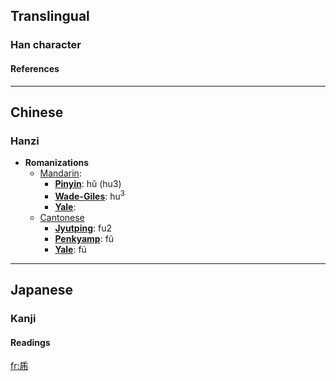 {{see|虎}}<!-- may be replaced by zh-forms -->

==Translingual==
===Han character===
{{Han char|rad=丿|as=06|sn=7|so=|four=|canj=竹手月 (HQB)|cmean=[[tiger]]; [[brave]], [[fierce]]; surname}}
====References====
{{Han ref|kx=0083.021|dkj=00148|hdz=10069.230|uh=4E55|ud=20053}}

----
==Chinese==
===Hanzi===


* '''Romanizations'''
** [[Mandarin]]:
*** '''[[Pinyin]]''': hǔ (hu3)
*** '''[[Wade-Giles]]''': hu<sup>3</sup>
*** '''[[Yale]]''': 
**[[Cantonese]]
***'''[[Jyutping]]''': fu2
***'''[[Penkyamp]]''': fũ
***'''[[Yale]]''': fú


----
==Japanese==
===Kanji===


{{ja-kanji|grade=|rs=丿06|simple=}}
====Readings====
{{ja-readings|on=[[こ]] (ko)|kun=[[とら]] (tora)}}




[[fr:乕]]